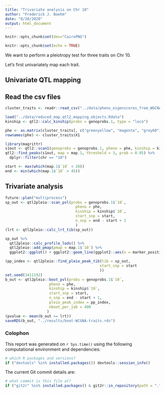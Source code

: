```yaml
---
title: "Trivariate analysis on Chr 10"
author: "Frederick J. Boehm"
date: "8/20/2020"
output: html_document
---
```


```r
knitr::opts_chunk$set(dev="CairoPNG")
```


```r
knitr::opts_chunk$set(echo = TRUE)
```

We want to perform a pleiotropy test for three traits on Chr 10. 

Let's first univariately map each trait. 

## Univariate QTL mapping 

## Read the csv files

```r
cluster_traits <- readr::read_csv("../data/pheno_eigenscores_from_WGCNA_all60_win.csv")
```


```r
load("../data/reduced_map_qtl2_mapping_objects.Rdata")
kinship <- qtl2::calc_kinship(probs = genoprobs.1, type = "loco")
```

```r
phe <- as.matrix(cluster_traits[, c("greenyellow", "magenta", "grey60")])
rownames(phe) <- cluster_traits$X1
```

```r
library(magrittr)
s1out <- qtl2::scan1(genoprobs = genoprobs.1, pheno = phe, kinship = kinship)
qtl2::find_peaks(s1out, map = map.1, threshold = 3, prob = 0.95) %>%
  dplyr::filter(chr == "10")
```



```r
start <- max(which(map.1$`10` < 20)) 
end <- min(which(map.1$`10` > 45))
```


## Trivariate analysis 

```r
future::plan("multiprocess")
sp_out <- qtl2pleio::scan_pvl(probs = genoprobs.1$`10`, 
                                pheno = phe,
                                kinship = kinship$`10`,
                                start_snp = start,
                                n_snp = end - start + 1 
                                )
(lrt <- qtl2pleio::calc_lrt_tib(sp_out))
```

```r
sp_out %>%
  qtl2pleio::calc_profile_lods() %>%
  qtl2pleio::add_pmap(pmap = map.1$`10`) %>%
  ggplot2::ggplot() + ggplot2::geom_line(ggplot2::aes(x = marker_position, y = profile_lod, colour = trait))
```

```r
(pp_index <- qtl2pleio::find_pleio_peak_tib(tib = sp_out, 
                                           start_snp = start
                                           ))
set.seed(3411192)
b_out <- qtl2pleio::boot_pvl(probs = genoprobs.1$`10`, 
                    pheno = phe,
                    kinship = kinship$`10`,
                    start_snp = start,
                    n_snp = end - start + 1, 
                    pleio_peak_index = pp_index,
                    nboot_per_job = 400
                   )
(pvalue <- mean(b_out >= lrt))
saveRDS(b_out, "../results/boot-WCGNA-traits.rds")
```


### Colophon

This report was generated on `r Sys.time()` using the following computational environment and dependencies: 

```r
# which R packages and versions?
if ("devtools" %in% installed.packages()) devtools::session_info()
```

The current Git commit details are:

```r
# what commit is this file at? 
if ("git2r" %in% installed.packages() & git2r::in_repository(path = ".")) git2r::repository(here::here())  
```


